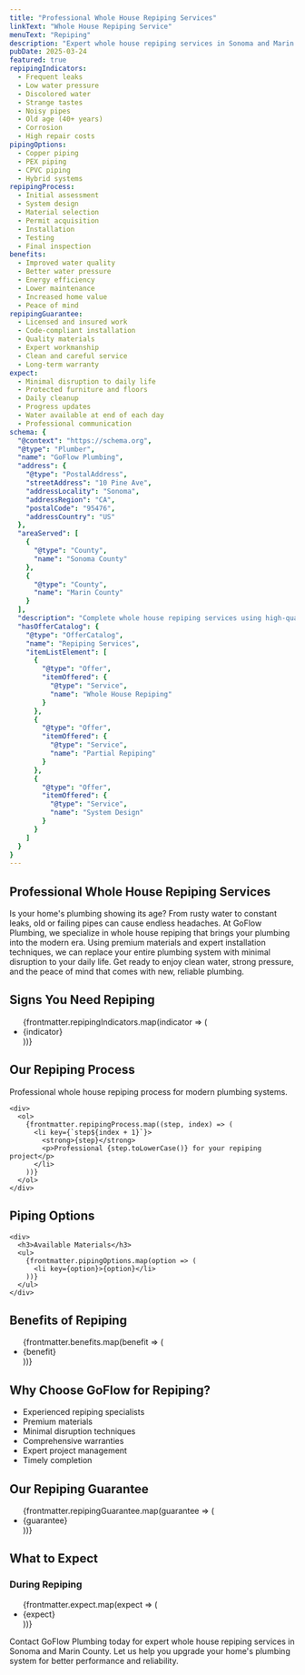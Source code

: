 ```yaml
---
title: "Professional Whole House Repiping Services"
linkText: "Whole House Repiping Service"
menuText: "Repiping"
description: "Expert whole house repiping services in Sonoma and Marin County. We replace old or failing plumbing systems with modern, efficient pipes."
pubDate: 2025-03-24
featured: true
repipingIndicators:
  - Frequent leaks
  - Low water pressure
  - Discolored water
  - Strange tastes
  - Noisy pipes
  - Old age (40+ years)
  - Corrosion
  - High repair costs
pipingOptions:
  - Copper piping
  - PEX piping
  - CPVC piping
  - Hybrid systems
repipingProcess:
  - Initial assessment
  - System design
  - Material selection
  - Permit acquisition
  - Installation
  - Testing
  - Final inspection
benefits:
  - Improved water quality
  - Better water pressure
  - Energy efficiency
  - Lower maintenance
  - Increased home value
  - Peace of mind
repipingGuarantee:
  - Licensed and insured work
  - Code-compliant installation
  - Quality materials
  - Expert workmanship
  - Clean and careful service
  - Long-term warranty
expect:
  - Minimal disruption to daily life
  - Protected furniture and floors
  - Daily cleanup
  - Progress updates
  - Water available at end of each day
  - Professional communication
schema: {
  "@context": "https://schema.org",
  "@type": "Plumber",
  "name": "GoFlow Plumbing",
  "address": {
    "@type": "PostalAddress",
    "streetAddress": "10 Pine Ave",
    "addressLocality": "Sonoma",
    "addressRegion": "CA",
    "postalCode": "95476",
    "addressCountry": "US"
  },
  "areaServed": [
    {
      "@type": "County",
      "name": "Sonoma County"
    },
    {
      "@type": "County",
      "name": "Marin County"
    }
  ],
  "description": "Complete whole house repiping services using high-quality materials like copper and PEX. We replace old or failing plumbing systems with minimal disruption to your home.",
  "hasOfferCatalog": {
    "@type": "OfferCatalog",
    "name": "Repiping Services",
    "itemListElement": [
      {
        "@type": "Offer",
        "itemOffered": {
          "@type": "Service",
          "name": "Whole House Repiping"
        }
      },
      {
        "@type": "Offer",
        "itemOffered": {
          "@type": "Service",
          "name": "Partial Repiping"
        }
      },
      {
        "@type": "Offer",
        "itemOffered": {
          "@type": "Service",
          "name": "System Design"
        }
      }
    ]
  }
}
---
```


<article>
  <h1>Professional Whole House Repiping Services</h1>

  <p>
    Is your home's plumbing showing its age? From rusty water to constant leaks, old or failing pipes can cause endless headaches. At GoFlow Plumbing, we specialize in whole house repiping that brings your plumbing into the modern era. Using premium materials and expert installation techniques, we can replace your entire plumbing system with minimal disruption to your daily life. Get ready to enjoy clean water, strong pressure, and the peace of mind that comes with new, reliable plumbing.
  </p>

  <section>
    <h2>Signs You Need Repiping</h2>
    <ul>
      {frontmatter.repipingIndicators.map(indicator => (
        <li key={indicator}>{indicator}</li>
      ))}
    </ul>
  </section>

  <section>
    <h2>Our Repiping Process</h2>
    <p>Professional whole house repiping process for modern plumbing systems.</p>

    <div>
      <ol>
        {frontmatter.repipingProcess.map((step, index) => (
          <li key={`step${index + 1}`}>
            <strong>{step}</strong>
            <p>Professional {step.toLowerCase()} for your repiping project</p>
          </li>
        ))}
      </ol>
    </div>
  </section>

  <section>
    <h2>Piping Options</h2>

    <div>
      <h3>Available Materials</h3>
      <ul>
        {frontmatter.pipingOptions.map(option => (
          <li key={option}>{option}</li>
        ))}
      </ul>
    </div>
  </section>

  <section>
    <h2>Benefits of Repiping</h2>
    <ul>
      {frontmatter.benefits.map(benefit => (
        <li key={benefit}>{benefit}</li>
      ))}
    </ul>
  </section>

  <section>
    <h2>Why Choose GoFlow for Repiping?</h2>
    <ul>
      <li>Experienced repiping specialists</li>
      <li>Premium materials</li>
      <li>Minimal disruption techniques</li>
      <li>Comprehensive warranties</li>
      <li>Expert project management</li>
      <li>Timely completion</li>
    </ul>
  </section>

  <section>
    <h2>Our Repiping Guarantee</h2>
    <ul>
      {frontmatter.repipingGuarantee.map(guarantee => (
        <li key={guarantee}>{guarantee}</li>
      ))}
    </ul>
  </section>

  <section>
    <h2>What to Expect</h2>
    <div>
      <h3>During Repiping</h3>
      <ul>
        {frontmatter.expect.map(expect => (
          <li key={expect}>{expect}</li>
        ))}
      </ul>
    </div>
  </section>

  <section>
    <p>
      Contact GoFlow Plumbing today for expert whole house repiping services in Sonoma and Marin County. Let us help you upgrade your home's plumbing system for better performance and reliability.
    </p>
  </section>
</article>
